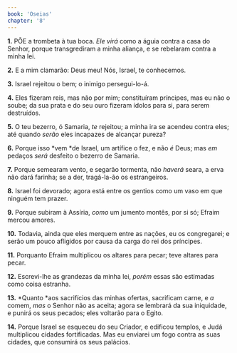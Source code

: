 ```yaml
---
book: 'Oseias'
chapter: '8'
---
```


**1.** PÕE a trombeta à tua boca. *Ele virá* como a águia contra a casa do Senhor, porque transgrediram a minha aliança, e se rebelaram contra a minha lei.

**2.** E a mim clamarão: Deus meu! Nós, Israel, te conhecemos.

**3.** Israel rejeitou o bem; o inimigo persegui-lo-á.

**4.** Eles fizeram reis, mas não por mim; constituíram príncipes, mas eu não o soube; da sua prata e do seu ouro fizeram ídolos para si, para serem destruídos.

**5.** O teu bezerro, ó Samaria, *te* rejeitou; a minha ira se acendeu contra eles; até quando *serão* eles incapazes de alcançar pureza?

**6.** Porque isso *vem *de Israel, um artífice o fez, e não *é* Deus; mas *em* pedaços *será* desfeito o bezerro de Samaria.

**7.** Porque semearam vento, e segarão tormenta, não *haverá* seara, a erva não dará farinha; se a der, tragá-la-ão os estrangeiros.

**8.** Israel foi devorado; agora está entre os gentios como um vaso em que ninguém tem prazer.

**9.** Porque subiram à Assíria, *como* um jumento montês, por si só; Efraim mercou amores.

**10.** Todavia, ainda que eles merquem entre as nações, eu os congregarei; e serão um pouco afligidos por causa da carga do rei dos príncipes.

**11.** Porquanto Efraim multiplicou os altares para pecar; teve altares para pecar.

**12.** Escrevi-lhe as grandezas da minha lei, *porém* essas são estimadas como coisa estranha.

**13.** *Quanto *aos sacrifícios das minhas ofertas, sacrificam carne, e *a* comem, *mas* o Senhor não as aceita; agora se lembrará da sua iniquidade, e punirá os seus pecados; eles voltarão para o Egito.

**14.** Porque Israel se esqueceu do seu Criador, e edificou templos, e Judá multiplicou cidades fortificadas. Mas eu enviarei um fogo contra as suas cidades, que consumirá os seus palácios.